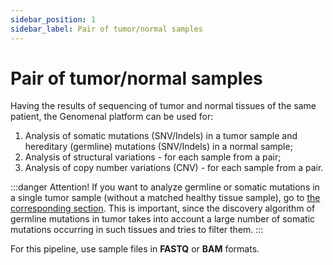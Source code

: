 ```yaml
---
sidebar_position: 1
sidebar_label: Pair of tumor/normal samples
---
```


# Pair of tumor/normal samples


<NormalSampleDef />

Having the results of sequencing of tumor and normal tissues of the same patient, the Genomenal platform can be used for:
1. Analysis of somatic mutations (SNV/Indels) in a tumor sample and hereditary (germline) mutations (SNV/Indels) in a normal sample;
2. Analysis of structural variations - for each sample from a pair;
3. Analysis of copy number variations (CNV) - for each sample from a pair.


<SectionDef sample_type="a pair of tumor/normal samples" />

:::danger Attention!
If you want to analyze germline or somatic mutations in a single tumor sample (without a matched healthy tissue sample), go to [the corresponding section](/uploading-samples/tumor-only/tumor-sample).
This is important, since the discovery algorithm of germline mutations in tumor takes into account a large number of somatic mutations occurring in such tissues and tries to filter them.
:::

For this pipeline, use sample files in **FASTQ** or **BAM** formats.
